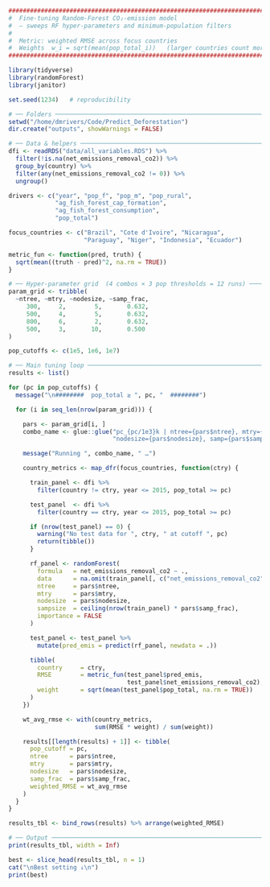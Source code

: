 ```r
################################################################################
#  Fine-tuning Random-Forest CO₂-emission model
#  – sweeps RF hyper-parameters and minimum-population filters
#
#  Metric: weighted RMSE across focus countries
#  Weights  w_i = sqrt(mean(pop_total_i))   (larger countries count more)
################################################################################

library(tidyverse)
library(randomForest)
library(janitor)

set.seed(1234)   # reproducibility

# ── Folders ────────────────────────────────────────────────────────────────────
setwd("/home/dmrivers/Code/Predict_Deforestation")
dir.create("outputs", showWarnings = FALSE)

# ── Data & helpers ─────────────────────────────────────────────────────────────
dfi <- readRDS("data/all_variables.RDS") %>%
  filter(!is.na(net_emissions_removal_co2)) %>%
  group_by(country) %>%
  filter(any(net_emissions_removal_co2 != 0)) %>%
  ungroup()

drivers <- c("year", "pop_f", "pop_m", "pop_rural",
             "ag_fish_forest_cap_formation",
             "ag_fish_forest_consumption",
             "pop_total")

focus_countries <- c("Brazil", "Cote d'Ivoire", "Nicaragua",
                     "Paraguay", "Niger", "Indonesia", "Ecuador")

metric_fun <- function(pred, truth) {
  sqrt(mean((truth - pred)^2, na.rm = TRUE))
}

# ── Hyper-parameter grid  (4 combos × 3 pop thresholds = 12 runs) ─────────────
param_grid <- tribble(
  ~ntree, ~mtry, ~nodesize, ~samp_frac,
     300,     2,        5,       0.632,
     500,     4,        5,       0.632,
     800,     6,        2,       0.632,
     500,     3,       10,       0.500
)

pop_cutoffs <- c(1e5, 1e6, 1e7)

# ── Main tuning loop ───────────────────────────────────────────────────────────
results <- list()

for (pc in pop_cutoffs) {
  message("\n########  pop_total ≥ ", pc, "  ########")

  for (i in seq_len(nrow(param_grid))) {

    pars <- param_grid[i, ]
    combo_name <- glue::glue("pc_{pc/1e3}k | ntree={pars$ntree}, mtry={pars$mtry}, ",
                             "nodesize={pars$nodesize}, samp={pars$samp_frac}")

    message("Running ", combo_name, " …")

    country_metrics <- map_dfr(focus_countries, function(ctry) {

      train_panel <- dfi %>%
        filter(country != ctry, year <= 2015, pop_total >= pc)

      test_panel  <- dfi %>%
        filter(country == ctry, year <= 2015, pop_total >= pc)

      if (nrow(test_panel) == 0) {
        warning("No test data for ", ctry, " at cutoff ", pc)
        return(tibble())
      }

      rf_panel <- randomForest(
        formula   = net_emissions_removal_co2 ~ .,
        data      = na.omit(train_panel[, c("net_emissions_removal_co2", drivers)]),
        ntree     = pars$ntree,
        mtry      = pars$mtry,
        nodesize  = pars$nodesize,
        sampsize  = ceiling(nrow(train_panel) * pars$samp_frac),
        importance = FALSE
      )

      test_panel <- test_panel %>%
        mutate(pred_emis = predict(rf_panel, newdata = .))

      tibble(
        country     = ctry,
        RMSE        = metric_fun(test_panel$pred_emis,
                                 test_panel$net_emissions_removal_co2),
        weight      = sqrt(mean(test_panel$pop_total, na.rm = TRUE))
      )
    })

    wt_avg_rmse <- with(country_metrics,
                        sum(RMSE * weight) / sum(weight))

    results[[length(results) + 1]] <- tibble(
      pop_cutoff = pc,
      ntree      = pars$ntree,
      mtry       = pars$mtry,
      nodesize   = pars$nodesize,
      samp_frac  = pars$samp_frac,
      weighted_RMSE = wt_avg_rmse
    )
  }
}

results_tbl <- bind_rows(results) %>% arrange(weighted_RMSE)

# ── Output ─────────────────────────────────────────────────────────────────────
print(results_tbl, width = Inf)

best <- slice_head(results_tbl, n = 1)
cat("\nBest setting ↓\n")
print(best)
```
